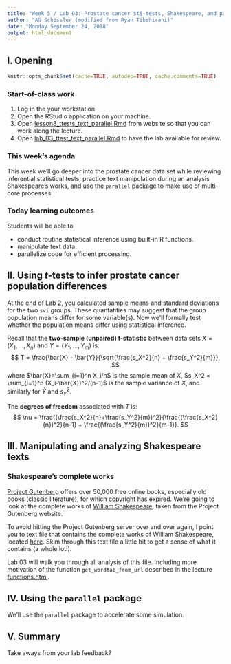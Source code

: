 ```yaml
---
title: "Week 5 / Lab 03: Prostate cancer $t$-tests, Shakespeare, and parallelization"
author: "AG Schissler (modified from Ryan Tibshirani)"
date: "Monday September 24, 2018"
output: html_document
---
```


## I. Opening 

```r
knitr::opts_chunk$set(cache=TRUE, autodep=TRUE, cache.comments=TRUE)
```

### Start-of-class work

1. Log in the your workstation.
2. Open the RStudio application on your machine.
3. Open [lesson8_ttests_text_parallel.Rmd](https://github.com/grizant/STAT445/blob/master/lesson8_ttests_text_parallel/rmd/lesson8_ttests_text_parallel.Rmd) from website so that you can work along the lecture.
4. Open [lab_03_ttest_text_parallel.Rmd](https://github.com/grizant/STAT445/blob/master/labs/lab_03_ttest_text_parallel.Rmd) to have the lab available for review.

### This week's agenda

This week we'll go deeper into the prostate cancer data set while reviewing inferential statistical tests, practice text manipulation during an analysis Shakespeare's works, and use the `parallel` package to make use of multi-core processes.

### Today learning outcomes

Students will be able to

- conduct routine statistical inference using built-in R functions.
- manipulate text data.
- parallelize code for efficient processing.

## II. Using $t$-tests to infer prostate cancer population differences

At the end of Lab 2, you calculated sample means and standard deviations for the two `svi` groups. These quantatities may suggest that the group population means differ for some variable(s). Now we'll formally test whether the population means differ using statistical inference.

Recall that the **two-sample (unpaired) t-statistic** between data sets $X=(X_1,\ldots,X_n)$ and $Y=(Y_1,\ldots,Y_m)$ is:
$$
T = \frac{\bar{X} - \bar{Y}}{\sqrt{\frac{s_X^2}{n} + \frac{s_Y^2}{m}}},
$$
where $\bar{X}=\sum_{i=1}^n X_i/n$ is the sample mean of $X$, $s_X^2 = \sum_{i=1}^n (X_i-\bar{X})^2/(n-1)$ is the sample variance of $X$, and similarly for $\bar{Y}$ and $s_Y^2$.

The **degrees of freedom** associated with $T$ is:
$$
\nu = \frac{(\frac{s_X^2}{n}+\frac{s_Y^2}{m})^2}{\frac{(\frac{s_X^2}{n})^2}{n-1} + 
  \frac{(\frac{s_Y^2}{m})^2}{m-1}}.
$$

## III. Manipulating and analyzing Shakespeare texts

### Shakespeare's complete works

[Project Gutenberg](http://www.gutenberg.org) offers over 50,000 free online books, especially old books (classic literature), for which copyright has expired. We're going to look at the complete works of [William Shakespeare](https://en.wikipedia.org/wiki/William_Shakespeare), taken from the Project Gutenberg website. 

To avoid hitting the Project Gutenberg server over and over again, I point you to text file that contains the complete works of William Shakespeare, located [here](http://www.stat.cmu.edu/~ryantibs/statcomp/data/shakespeare.txt). Skim through this text file a little bit to get a sense of what it contains (a whole lot!). 

Lab 03 will walk you through all analysis of this file. Including more motivation of  the function `get_wordtab_from_url` described in the lecture [functions.html](http://www.grantschissler.com/teaching/FA18/STAT445/functions.html).

## IV. Using the `parallel` package

We'll use the `parallel` package to accelerate some simulation. 

## V. Summary

Take aways from your lab feedback?
